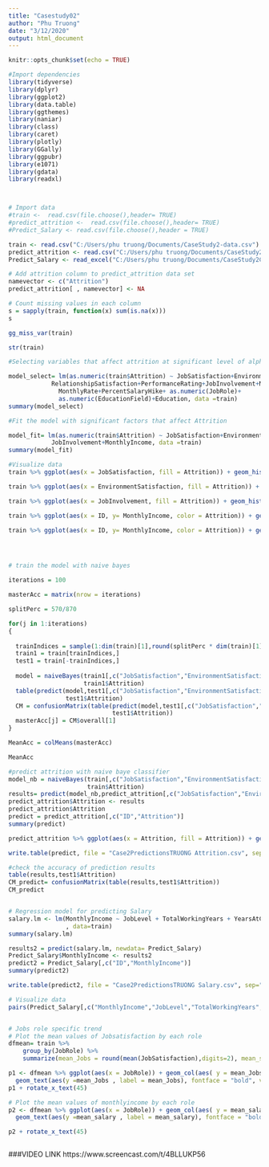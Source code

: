 ---
title: "Casestudy02"
author: "Phu Truong"
date: "3/12/2020"
output: html_document
---

```{r setup, include=FALSE}
knitr::opts_chunk$set(echo = TRUE)
```

```{r}

#Import dependencies
library(tidyverse)
library(dplyr)
library(ggplot2)
library(data.table)
library(ggthemes)
library(naniar)
library(class)
library(caret)
library(plotly)
library(GGally)
library(ggpubr)
library(e1071)
library(gdata)
library(readxl)



# Import data
#train <-  read.csv(file.choose(),header= TRUE)
#predict_attrition <-  read.csv(file.choose(),header= TRUE)
#Predict_Salary <- read.csv(file.choose(),header = TRUE)

train <- read.csv("C:/Users/phu truong/Documents/CaseStudy2-data.csv")
predict_attrition <- read.csv("C:/Users/phu truong/Documents/CaseStudy2CompSet No Attrition.csv")
Predict_Salary <- read_excel("C:/Users/phu truong/Documents/CaseStudy2CompSet No Salary.xlsx")

# Add attrition column to predict_attrition data set
namevector <- c("Attrition")
predict_attrition[ , namevector] <- NA

# Count missing values in each column
s = sapply(train, function(x) sum(is.na(x)))
s

gg_miss_var(train)

str(train)

#Selecting variables that affect attrition at significant level of alpha= 0.1

model_select= lm(as.numeric(train$Attrition) ~ JobSatisfaction+EnvironmentSatisfaction+
            RelationshipSatisfaction+PerformanceRating+JobInvolvement+MonthlyIncome +
              MonthlyRate+PercentSalaryHike+ as.numeric(JobRole)+
              as.numeric(EducationField)+Education, data =train)
summary(model_select)

#Fit the model with significant factors that affect Attrition

model_fit= lm(as.numeric(train$Attrition) ~ JobSatisfaction+EnvironmentSatisfaction+
            JobInvolvement+MonthlyIncome, data =train)
summary(model_fit)

#Visualize data
train %>% ggplot(aes(x = JobSatisfaction, fill = Attrition)) + geom_histogram(stat="count") + ggtitle("Histogram of Jobsatisfaction")

train %>% ggplot(aes(x = EnvironmentSatisfaction, fill = Attrition)) + geom_histogram(stat="count") + ggtitle("Histogram of EnvironmentSatisfaction")

train %>% ggplot(aes(x = JobInvolvement, fill = Attrition)) + geom_histogram(stat="count") + ggtitle("Histogram of JobInvolvement")

train %>% ggplot(aes(x = ID, y= MonthlyIncome, color = Attrition)) + geom_point() + ggtitle("Scatterplot of MonthlyIncome")

train %>% ggplot(aes(x = ID, y= MonthlyIncome, color = Attrition)) + geom_point() + ggtitle("Scatterplot of MonthlyIncome")




# train the model with naive bayes

iterations = 100

masterAcc = matrix(nrow = iterations)

splitPerc = 570/870 

for(j in 1:iterations)
{
  
  trainIndices = sample(1:dim(train)[1],round(splitPerc * dim(train)[1]))
  train1 = train[trainIndices,]
  test1 = train[-trainIndices,]
  
  model = naiveBayes(train1[,c("JobSatisfaction","EnvironmentSatisfaction","JobInvolvement","MonthlyIncome")],
                     train1$Attrition)
  table(predict(model,test1[,c("JobSatisfaction","EnvironmentSatisfaction","JobInvolvement","MonthlyIncome")]),
                test1$Attrition)
  CM = confusionMatrix(table(predict(model,test1[,c("JobSatisfaction","EnvironmentSatisfaction","JobInvolvement","MonthlyIncome")]),
                             test1$Attrition))
  masterAcc[j] = CM$overall[1]
}

MeanAcc = colMeans(masterAcc)

MeanAcc

#predict attrition with naive baye classifier
model_nb = naiveBayes(train[,c("JobSatisfaction","EnvironmentSatisfaction","JobInvolvement","MonthlyIncome")],
                      train$Attrition)
results= predict(model_nb,predict_attrition[,c("JobSatisfaction","EnvironmentSatisfaction","JobInvolvement","MonthlyIncome")])
predict_attrition$Attrition <- results
predict_attrition$Attrition
predict = predict_attrition[,c("ID","Attrition")]
summary(predict)

predict_attrition %>% ggplot(aes(x = Attrition, fill = Attrition)) + geom_histogram(stat="count") + ggtitle("Histogram of Prediction results")

write.table(predict, file = "Case2PredictionsTRUONG Attrition.csv", sep=",")

#check the accuracy of prediction results 
table(results,test1$Attrition)
CM_predict= confusionMatrix(table(results,test1$Attrition))
CM_predict


# Regression model for predicting Salary
salary.lm <- lm(MonthlyIncome ~ JobLevel + TotalWorkingYears + YearsAtCompany + MonthlyRate
                , data=train) 
summary(salary.lm)

results2 = predict(salary.lm, newdata= Predict_Salary)
Predict_Salary$MonthlyIncome <- results2
predict2 = Predict_Salary[,c("ID","MonthlyIncome")]
summary(predict2)

write.table(predict2, file = "Case2PredictionsTRUONG Salary.csv", sep=",")

# Visualize data
pairs(Predict_Salary[,c("MonthlyIncome","JobLevel","TotalWorkingYears","YearsAtCompany","MonthlyRate")])


# Jobs role specific trend
# Plot the mean values of Jobsatisfaction by each role
dfmean= train %>% 
    group_by(JobRole) %>%
    summarize(mean_Jobs = round(mean(JobSatisfaction),digits=2), mean_salary= round(mean(MonthlyIncome),digits=2), count = n())

p1 <- dfmean %>% ggplot(aes(x = JobRole)) + geom_col(aes( y = mean_Jobs, fill="red")) +
  geom_text(aes(y =mean_Jobs , label = mean_Jobs), fontface = "bold", vjust = 2.4, color = "white", size = 4) + ggtitle("Mean Jobsatisfaction by Job roles")
p1 + rotate_x_text(45)

# Plot the mean values of monthlyincome by each role
p2 <- dfmean %>% ggplot(aes(x = JobRole)) + geom_col(aes( y = mean_salary, fill="red")) +
  geom_text(aes(y =mean_salary , label = mean_salary), fontface = "bold", vjust = 2.4, color = "white", size = 4) + ggtitle("Mean MonthlyIncome by Job roles")

p2 + rotate_x_text(45)



```
###VIDEO LINK
https://www.screencast.com/t/4BLLUKP56
